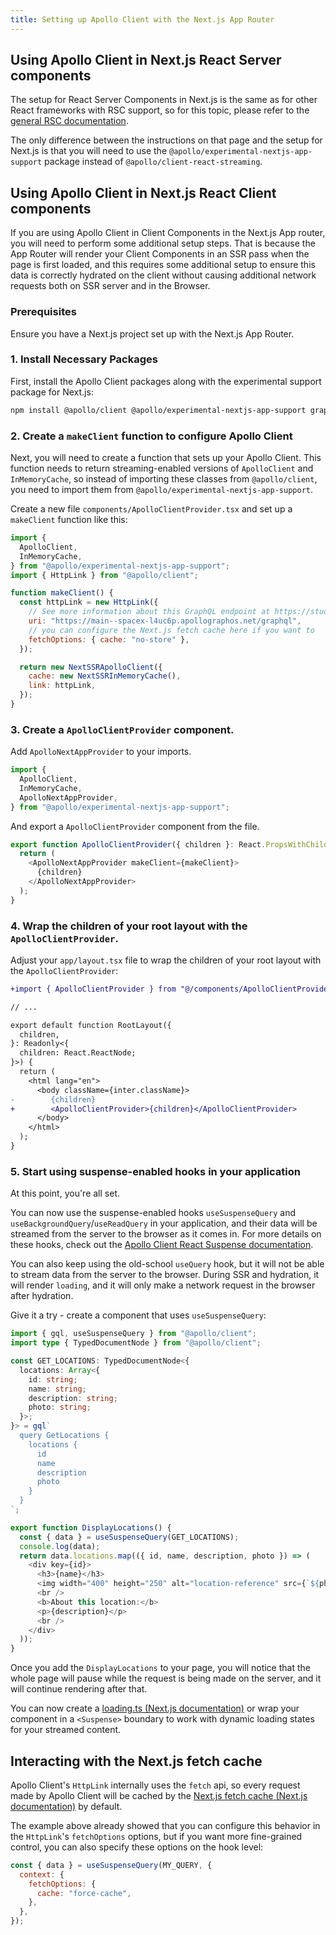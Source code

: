 ```yaml
---
title: Setting up Apollo Client with the Next.js App Router
---
```


## Using Apollo Client in Next.js React Server components

The setup for React Server Components in Next.js is the same as for other React frameworks with RSC support, so for this topic, please refer to the [general RSC documentation](./usage-in-rsc).

The only difference between the instructions on that page and the setup for Next.js is that you will need to use the `@apollo/experimental-nextjs-app-support` package instead of `@apollo/client-react-streaming`.

## Using Apollo Client in Next.js React Client components

If you are using Apollo Client in Client Components in the Next.js App router, you will need to perform some additional setup steps.
That is because the App Router will render your Client Components in an SSR pass when the page is first loaded, and this requires some additional setup to ensure this data is correctly hydrated on the client without causing additional network requests both on SSR server and in the Browser.

### Prerequisites

Ensure you have a Next.js project set up with the Next.js App Router.

### 1. Install Necessary Packages

First, install the Apollo Client packages along with the experimental support package for Next.js:

```bash
npm install @apollo/client @apollo/experimental-nextjs-app-support graphql
```

### 2. Create a `makeClient` function to configure Apollo Client

Next, you will need to create a function that sets up your Apollo Client.
This function needs to return streaming-enabled versions of `ApolloClient` and `InMemoryCache`, so instead of importing these classes from `@apollo/client`, you need to import them from `@apollo/experimental-nextjs-app-support`.

Create a new file `components/ApolloClientProvider.tsx` and set up a `makeClient` function like this:

```js title="components/ApolloClientProvider.tsx"
import {
  ApolloClient,
  InMemoryCache,
} from "@apollo/experimental-nextjs-app-support";
import { HttpLink } from "@apollo/client";

function makeClient() {
  const httpLink = new HttpLink({
    // See more information about this GraphQL endpoint at https://studio.apollographql.com/public/spacex-l4uc6p/variant/main/home
    uri: "https://main--spacex-l4uc6p.apollographos.net/graphql",
    // you can configure the Next.js fetch cache here if you want to
    fetchOptions: { cache: "no-store" },
  });

  return new NextSSRApolloClient({
    cache: new NextSSRInMemoryCache(),
    link: httpLink,
  });
}
```

### 3. Create a `ApolloClientProvider` component.

Add `ApolloNextAppProvider` to your imports.

```js title="components/ApolloClientProvider.tsx"
import {
  ApolloClient,
  InMemoryCache,
  ApolloNextAppProvider,
} from "@apollo/experimental-nextjs-app-support";
```

And export a `ApolloClientProvider` component from the file.

```js title="components/ApolloClientProvider.tsx"
export function ApolloClientProvider({ children }: React.PropsWithChildren) {
  return (
    <ApolloNextAppProvider makeClient={makeClient}>
      {children}
    </ApolloNextAppProvider>
  );
}
```

### 4. Wrap the children of your root layout with the `ApolloClientProvider`.

Adjust your `app/layout.tsx` file to wrap the children of your root layout with the `ApolloClientProvider`:

```diff title="app/layout.tsx"
+import { ApolloClientProvider } from "@/components/ApolloClientProvider";

// ...

export default function RootLayout({
  children,
}: Readonly<{
  children: React.ReactNode;
}>) {
  return (
    <html lang="en">
      <body className={inter.className}>
-        {children}
+        <ApolloClientProvider>{children}</ApolloClientProvider>
      </body>
    </html>
  );
}
```

### 5. Start using suspense-enabled hooks in your application

At this point, you're all set.

You can now use the suspense-enabled hooks `useSuspenseQuery` and `useBackgroundQuery`/`useReadQuery` in your application, and their data will be streamed from the server to the browser as it comes in.
For more details on these hooks, check out the [Apollo Client React Suspense documentation](../data/suspense).

<Note>

You can also keep using the old-school `useQuery` hook, but it will not be able to stream data from the server to the browser.
During SSR and hydration, it will render `loading`, and it will only make a network request in the browser after hydration.

</Note>

Give it a try - create a component that uses `useSuspenseQuery`:

```ts title="components/DisplayLocations.js"
import { gql, useSuspenseQuery } from "@apollo/client";
import type { TypedDocumentNode } from "@apollo/client";

const GET_LOCATIONS: TypedDocumentNode<{
  locations: Array<{
    id: string;
    name: string;
    description: string;
    photo: string;
  }>;
}> = gql`
  query GetLocations {
    locations {
      id
      name
      description
      photo
    }
  }
`;

export function DisplayLocations() {
  const { data } = useSuspenseQuery(GET_LOCATIONS);
  console.log(data);
  return data.locations.map(({ id, name, description, photo }) => (
    <div key={id}>
      <h3>{name}</h3>
      <img width="400" height="250" alt="location-reference" src={`${photo}`} />
      <br />
      <b>About this location:</b>
      <p>{description}</p>
      <br />
    </div>
  ));
}
```

Once you add the `DisplayLocations` to your page, you will notice that the whole page will pause while the request is being made on the server, and it will continue rendering after that.

You can now create a [loading.ts (Next.js documentation)](https://nextjs.org/docs/app/building-your-application/routing/loading-ui-and-streaming) or wrap your component in a `<Suspense>` boundary to work with dynamic loading states for your streamed content.

## Interacting with the Next.js fetch cache

Apollo Client's `HttpLink` internally uses the `fetch` api, so every request made by Apollo Client
will be cached by the [Next.js fetch cache (Next.js documentation)](https://nextjs.org/docs/app/building-your-application/data-fetching/fetching-caching-and-revalidating#fetching-data-on-the-server-with-fetch) by default.

The example above already showed that you can configure this behavior in the
`HttpLink`'s `fetchOptions` options, but if you want more fine-grained control, you
can also specify these options on the hook level:

```js
const { data } = useSuspenseQuery(MY_QUERY, {
  context: {
    fetchOptions: {
      cache: "force-cache",
    },
  },
});
```
